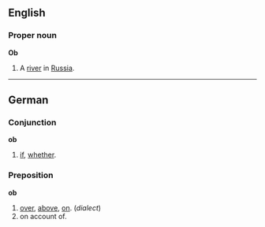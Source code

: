 ==English==
===Proper noun===
'''Ob'''
# A [[river]] in [[Russia]].

----

==German==
===Conjunction===
'''ob'''
# [[if]], [[whether]].

===Preposition===
'''ob'''
# [[over]], [[above]], [[on]]. (''dialect'')
# on account of.